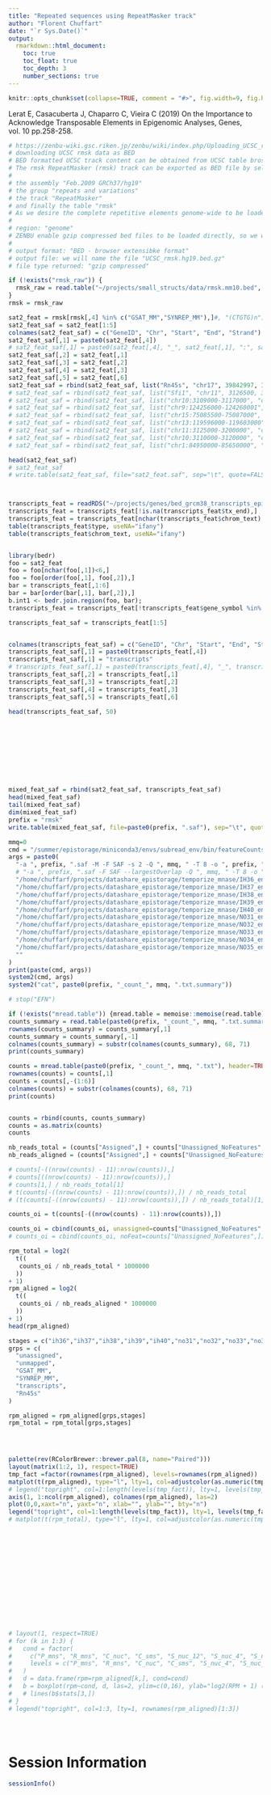 ```yaml
---
title: "Repeated sequences using RepeatMasker track"
author: "Florent Chuffart"
date: "`r Sys.Date()`"
output: 
  rmarkdown::html_document:
    toc: true
    toc_float: true
    toc_depth: 3
    number_sections: true
---
```



```r
knitr::opts_chunk$set(collapse=TRUE, comment = "#>", fig.width=9, fig.height=6, eval=TRUE, echo=FALSE, results="hide")
```

Lerat E, Casacuberta J, Chaparro C, Vieira C (2019) 
On the Importance to Acknowledge Transposable Elements in Epigenomic Analyses, Genes, vol. 10 pp.258-258.



```r
# https://zenbu-wiki.gsc.riken.jp/zenbu/wiki/index.php/Uploading_UCSC_repetitive_elements_track
# downloading UCSC rmsk data as BED
# BED formatted UCSC track content can be obtained from UCSC table broswer.
# The rmsk RepeatMasker (rmsk) track can be exported as BED file by selecting
#
# the assembly "Feb.2009 GRCh37/hg19"
# the group "repeats and variations"
# the track "RepeatMasker"
# and finally the table "rmsk"
# As we desire the complete repetitive elements genome-wide to be loaded into ZENBU, therefore we select
#
# region: "genome"
# ZENBU enable gzip compressed bed files to be loaded directly, so we will further select :
#
# output format: "BED - browser extensibke format"
# output file: we will name the file "UCSC_rmsk.hg19.bed.gz"
# file type returned: "gzip compressed"

if (!exists("rmsk_raw")) {
  rmsk_raw = read.table("~/projects/small_structs/data/rmsk.mm10.bed", skip=1, stringsAsFactors=FALSE)
}
rmsk = rmsk_raw

sat2_feat = rmsk[rmsk[,4] %in% c("GSAT_MM","SYNREP_MM"),]#, "(CTGTG)n"),]#
sat2_feat_saf = sat2_feat[1:5]
colnames(sat2_feat_saf) = c("GeneID", "Chr", "Start", "End", "Strand")
sat2_feat_saf[,1] = paste0(sat2_feat[,4])
# sat2_feat_saf[,1] = paste0(sat2_feat[,4], "_", sat2_feat[,1], ":", sat2_feat[,2], "-", sat2_feat[,3])
sat2_feat_saf[,2] = sat2_feat[,1]
sat2_feat_saf[,3] = sat2_feat[,2]
sat2_feat_saf[,4] = sat2_feat[,3]
sat2_feat_saf[,5] = sat2_feat[,6]
sat2_feat_saf = rbind(sat2_feat_saf, list("Rn45s", "chr17", 39842997, 39848829, "+"))
# sat2_feat_saf = rbind(sat2_feat_saf, list("Sfi1", "chr11", 3126500, 3200500, "-"))
# sat2_feat_saf = rbind(sat2_feat_saf, list("chr10:3109000-3117000", "chr10", 3109000, 3117000, "+"))
# sat2_feat_saf = rbind(sat2_feat_saf, list("chr9:124256000-124260001", "chr9", 124256000, 124258000, "+"))
# sat2_feat_saf = rbind(sat2_feat_saf, list("chr15:75085500-75087000", "chr15", 75085500, 75087000, "+"))
# sat2_feat_saf = rbind(sat2_feat_saf, list("chr13:119596000-119603000", "chr13", 119596000, 119603000, "+"))
# sat2_feat_saf = rbind(sat2_feat_saf, list("chr11:3125000-3200000", "chr11", 3125000, 3200000, "+"))
# sat2_feat_saf = rbind(sat2_feat_saf, list("chr10:3110000-3120000", "chr10", 3110000, 3120000, "+"))
# sat2_feat_saf = rbind(sat2_feat_saf, list("chr1:84950000-85650000", "chr1", 84950000, 85650000, "+"))

head(sat2_feat_saf)
# sat2_feat_saf
# write.table(sat2_feat_saf, file="sat2_feat.saf", sep="\t", quote=FALSE,row.names=FALSE, col.names=FALSE)



transcripts_feat = readRDS("~/projects/genes/bed_grcm38_transcripts_epimeddb_entrez.rds")
transcripts_feat = transcripts_feat[!is.na(transcripts_feat$tx_end),]
transcripts_feat = transcripts_feat[nchar(transcripts_feat$chrom_text) <=5,]
table(transcripts_feat$type, useNA="ifany")
table(transcripts_feat$chrom_text, useNA="ifany")


library(bedr)
foo = sat2_feat
foo = foo[nchar(foo[,1])<6,]
foo = foo[order(foo[,1], foo[,2]),]
bar = transcripts_feat[,1:6]
bar = bar[order(bar[,1], bar[,2]),]
b.int1 <- bedr.join.region(foo, bar);
transcripts_feat = transcripts_feat[!transcripts_feat$gene_symbol %in% b.int1$gene_symbol,]

transcripts_feat_saf = transcripts_feat[1:5]


colnames(transcripts_feat_saf) = c("GeneID", "Chr", "Start", "End", "Strand")
transcripts_feat_saf[,1] = paste0(transcripts_feat[,4])
transcripts_feat_saf[,1] = "transcripts"
# transcripts_feat_saf[,1] = paste0(transcripts_feat[,4], "_", transcripts_feat[,1], ":", transcripts_feat[,2], "-", transcripts_feat[,3])
transcripts_feat_saf[,2] = transcripts_feat[,1]
transcripts_feat_saf[,3] = transcripts_feat[,2]
transcripts_feat_saf[,4] = transcripts_feat[,3]
transcripts_feat_saf[,5] = transcripts_feat[,6]

head(transcripts_feat_saf, 50)










mixed_feat_saf = rbind(sat2_feat_saf, transcripts_feat_saf)
head(mixed_feat_saf)
tail(mixed_feat_saf)
dim(mixed_feat_saf)
prefix = "rmsk"
write.table(mixed_feat_saf, file=paste0(prefix, ".saf"), sep="\t", quote=FALSE,row.names=FALSE, col.names=FALSE)
```

```r
mmq=0
cmd = "/summer/epistorage/miniconda3/envs/subread_env/bin/featureCounts"
args = paste0(
  "-a ", prefix, ".saf -M -F SAF -s 2 -Q ", mmq, " -T 8 -o ", prefix, "_count_", mmq, ".txt ", 
  # "-a ", prefix, ".saf -F SAF --largestOverlap -Q ", mmq, " -T 8 -o ", prefix, "_count_", mmq, ".txt ",
  "/home/chuffarf/projects/datashare_epistorage/temporize_mnase/IH36_end-to-end_trimno_srt.bam" ,
  "/home/chuffarf/projects/datashare_epistorage/temporize_mnase/IH37_end-to-end_trimno_srt.bam" ,
  "/home/chuffarf/projects/datashare_epistorage/temporize_mnase/IH38_end-to-end_trimno_srt.bam" ,
  "/home/chuffarf/projects/datashare_epistorage/temporize_mnase/IH39_end-to-end_trimno_srt.bam" ,
  "/home/chuffarf/projects/datashare_epistorage/temporize_mnase/IH40_end-to-end_trimno_srt.bam" ,
  "/home/chuffarf/projects/datashare_epistorage/temporize_mnase/NO31_end-to-end_trimno_srt.bam" ,
  "/home/chuffarf/projects/datashare_epistorage/temporize_mnase/NO32_end-to-end_trimno_srt.bam" ,
  "/home/chuffarf/projects/datashare_epistorage/temporize_mnase/NO33_end-to-end_trimno_srt.bam" ,
  "/home/chuffarf/projects/datashare_epistorage/temporize_mnase/NO34_end-to-end_trimno_srt.bam" ,
  "/home/chuffarf/projects/datashare_epistorage/temporize_mnase/NO35_end-to-end_trimno_srt.bam" ,
  ""
)
print(paste(cmd, args))
system2(cmd, args)
system2("cat", paste0(prefix, "_count_", mmq, ".txt.summary"))

# stop("EFN")
```

```r
if (!exists("mread.table")) {mread.table = memoise::memoise(read.table)}
counts_summary = read.table(paste0(prefix, "_count_", mmq, ".txt.summary"), header=TRUE)
rownames(counts_summary) = counts_summary[,1]
counts_summary = counts_summary[,-1]
colnames(counts_summary) = substr(colnames(counts_summary), 68, 71)
print(counts_summary)

counts = mread.table(paste0(prefix, "_count_", mmq, ".txt"), header=TRUE)
rownames(counts) = counts[,1]
counts = counts[,-(1:6)]
colnames(counts) = substr(colnames(counts), 68, 71)
print(counts)


counts = rbind(counts, counts_summary)
counts = as.matrix(counts)
counts

nb_reads_total = (counts["Assigned",] + counts["Unassigned_NoFeatures",] + counts["Unassigned_Unmapped",])
nb_reads_aligned = (counts["Assigned",] + counts["Unassigned_NoFeatures",])

# counts[-((nrow(counts) - 11):nrow(counts)),]
# counts[((nrow(counts) - 11):nrow(counts)),]
# counts[1,] / nb_reads_total[1]
# t(counts[-((nrow(counts) - 11):nrow(counts)),]) / nb_reads_total
# (t(counts[-((nrow(counts) - 11):nrow(counts)),]) / nb_reads_total)[1,]

counts_oi = t(counts[-((nrow(counts) - 11):nrow(counts)),])

counts_oi = cbind(counts_oi, unassigned=counts["Unassigned_NoFeatures",], unmapped=counts["Unassigned_Unmapped",])
# counts_oi = cbind(counts_oi, noFeat=counts["Unassigned_NoFeatures",])

rpm_total = log2(
  t((
   counts_oi / nb_reads_total * 1000000
  ))
+ 1)
rpm_aligned = log2(
  t((
   counts_oi / nb_reads_aligned * 1000000
  ))
+ 1)
head(rpm_aligned)
```



```r
stages = c("ih36","ih37","ih38","ih39","ih40","no31","no32","no33","no34","no35")
grps = c(
  "unassigned", 
  "unmapped",
  "GSAT_MM", 
  "SYNREP_MM", 
  "transcripts", 
  "Rn45s"
)

rpm_aligned = rpm_aligned[grps,stages]
rpm_total = rpm_total[grps,stages]
                



palette(rev(RColorBrewer::brewer.pal(8, name="Paired")))
layout(matrix(1:2, 1), respect=TRUE)
tmp_fact =factor(rownames(rpm_aligned), levels=rownames(rpm_aligned))
matplot(t(rpm_aligned), type="l", lty=1, col=adjustcolor(as.numeric(tmp_fact), alpha.f=1), xaxt="n", ylab="log2(RPM + 1) (aligned)", xlab="", main=prefix)
# legend("topright", col=1:length(levels(tmp_fact)), lty=1, levels(tmp_fact))
axis(1, 1:ncol(rpm_aligned), colnames(rpm_aligned), las=2)
plot(0,0,xaxt="n", yaxt="n", xlab="", ylab="", bty="n")
legend("topright", col=1:length(levels(tmp_fact)), lty=1, levels(tmp_fact))
# matplot(t(rpm_total), type="l", lty=1, col=adjustcolor(as.numeric(tmp_fact), alpha.f=1), xaxt="n", ylab="log2(RPM + 1) (total)", xlab="", main=prefix)














 
# layout(1, respect=TRUE)
# for (k in 1:3) {
#   cond = factor(
#     c("P_mns", "R_mns", "C_nuc", "C_sms", "S_nuc_12", "S_nuc_4", "S_nuc_12", "S_ss_12", "S_ss_4", "S_int_4"),
#     levels = c("P_mns", "R_mns", "C_nuc", "C_sms", "S_nuc_4", "S_nuc_12", "S_int_4", "S_int_12", "S_ss_4", "S_ss_12")
#   )
#   d = data.frame(rpm=rpm_aligned[k,], cond=cond)
#   b = boxplot(rpm~cond, d, las=2, ylim=c(0,16), ylab="log2(RPM + 1) (aligned)", border=k, add=k!=1)
#   # lines(b$stats[3,])
# }
# legend("topright", col=1:3, lty=1, rownames(rpm_aligned)[1:3])





```












# Session Information

```r
sessionInfo()
```



























